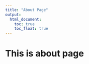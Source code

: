 ```yaml
---
title: "About Page"
output: 
  html_document:
    toc: true
    toc_float: true
---
```


# This is about page
